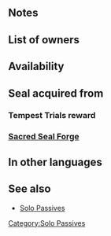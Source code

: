 {{Passive
|type=A
|exclusive=0
|1name=Spd/Res Solo 1
|1tagid=SID_速さ魔防の孤軍1
|1promotionRarity=4
|1promotionTier=1
|alt1name=Spd Res Solo 1
|1effect=If unit is not adjacent to an ally, grants Spd/Res+2 during combat.
|1required=-
|1cost=60
|2name=Spd/Res Solo 2
|2tagid=SID_速さ魔防の孤軍2
|2promotionRarity=5
|2promotionTier=1
|alt2name=Spd Res Solo 2
|2effect=If unit is not adjacent to an ally, grants Spd/Res+4 during combat.
|2cost=120
|3name=Spd/Res Solo 3
|3tagid=SID_速さ魔防の孤軍3
|alt3name=Spd Res Solo 3
|3effect=If unit is not adjacent to an ally, grants Spd/Res+6 during combat.
|3cost=240
|4name=Spd/Res Solo 4
|4tagid=SID_速さ魔防の孤軍4
|alt4name=Spd Res Solo 4
|4effect=If unit is not adjacent to an ally, grants Spd/Res+7 during combat.
|4cost=300
|canUseMove={{MoveList|all}}
|canUseWeapon={{WeaponList|all}}
|properties=random_owner
}}
==Notes==
{{Combat boosts}}
==List of owners==
{{Skill Hero List}}
==Availability==
{{PassiveFocusList}}
{{PassiveDistributionList}}
{{PassiveCombatManualList}}
==Seal acquired from==
===Tempest Trials reward===
{{Tempest Trials seal reward}}
===[[Sacred Seal Forge]]===
{{SealCosts
|seals=Spd/Res Solo 1;Spd/Res Solo 2;Spd/Res Solo 3
|badgeColor=Transparent
|costs1=20;100;40
|costs2=60;200;50
|costs3=400;1000;100
}}
==In other languages==
{{OtherLanguages
|english=Spd/Res Solo
|japanese=速さ魔防の孤軍
|german=Ges./Res.-Solo
|spanishEU=Retiro Vel/Res
|spanishLA=Retiro Vel./Res.
|french=Solo Vit/Rés
|italian=Vel/Res isolate
|chineseTW=速度魔防孤軍
|portuguese=Retiro Vel./Res.
}}
==See also==
{{See also skills|cond=Description LIKE '%not adjacent to an ally%grants Spd/Res+_%during combat%'|columns=3}}
* [[Solo Passives]]
{{Seals Navbox}}
{{Passives Navbox|A}}
[[Category:Solo Passives]]